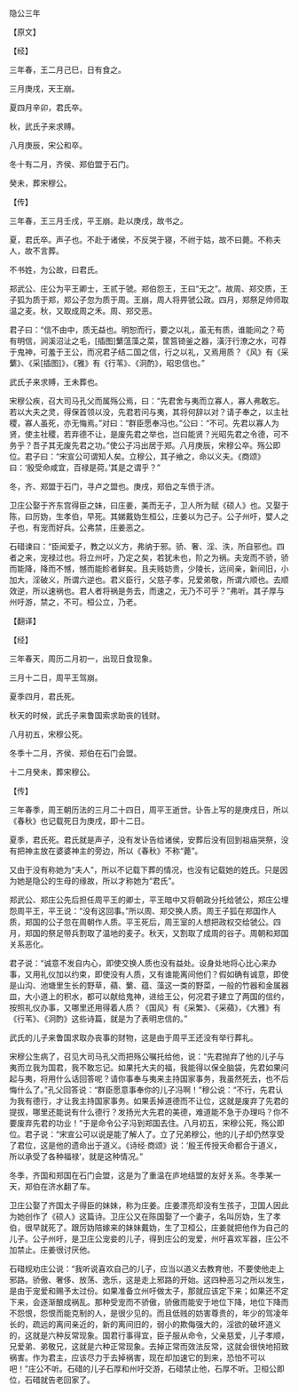 

隐公三年

【原文】

【经】

三年春，王二月己巳，日有食之。

三月庚戌，天王崩。

夏四月辛卯，君氏卒。

秋，武氏子来求赙。

八月庚辰，宋公和卒。

冬十有二月，齐侯、郑伯盟于石门。

癸未，葬宋穆公。

【传】

三年春，王三月壬戌，平王崩。赴以庚戌，故书之。

夏，君氏卒。声子也。不赴于诸侯，不反哭于寝，不祔于姑，故不曰薨。不称夫人，故不言葬。

不书姓，为公故，曰君氏。

郑武公、庄公为平王卿士，王贰于虢。郑伯怨王，王曰“无之”。故周、郑交质，王子狐为质于郑，郑公子忽为质于周。王崩，周人将畀虢公政。四月，郑祭足帅师取温之麦。秋，又取成周之禾。周、郑交恶。

君子曰：“信不由中，质无益也。明恕而行，要之以礼，虽无有质，谁能间之？苟有明信，涧溪沼沚之毛，[插图]蘩蕰藻之菜，筐筥锜釜之器，潢汙行潦之水，可荐于鬼神，可羞于王公，而况君子结二国之信，行之以礼，又焉用质？《风》有《采蘩》、《采[插图]》，《雅》有《行苇》、《泂酌》，昭忠信也。”

武氏子来求赙，王未葬也。

宋穆公疾，召大司马孔父而属殇公焉，曰：“先君舍与夷而立寡人，寡人弗敢忘。若以大夫之灵，得保首领以没，先君若问与夷，其将何辞以对？请子奉之，以主社稷，寡人虽死，亦无悔焉。”对曰：“群臣愿奉冯也。”公曰：“不可。先君以寡人为贤，使主社稷，若弃德不让，是废先君之举也，岂曰能贤？光昭先君之令德，可不务乎？吾子其无废先君之功。”使公子冯出居于郑。八月庚辰，宋穆公卒。殇公即位。君子曰：“宋宣公可谓知人矣。立穆公，其子飨之，命以义夫。《商颂》曰：‘殷受命咸宜，百禄是荷。’其是之谓乎？”

冬，齐、郑盟于石门，寻卢之盟也。庚戌，郑伯之车偾于济。

卫庄公娶于齐东宫得臣之妹，曰庄姜，美而无子，卫人所为赋《硕人》也。又娶于陈，曰厉妫，生孝伯，早死。其娣戴妫生桓公，庄姜以为己子。公子州吁，嬖人之子也，有宠而好兵。公弗禁，庄姜恶之。

石碏谏曰：“臣闻爱子，教之以义方，弗纳于邪。骄、奢、淫、泆，所自邪也。四者之来，宠禄过也。将立州吁，乃定之矣，若犹未也，阶之为祸。夫宠而不骄，骄而能降，降而不憾，憾而能眕者鲜矣。且夫贱妨贵，少陵长，远间亲，新间旧，小加大，淫破义，所谓六逆也。君义臣行，父慈子孝，兄爱弟敬，所谓六顺也。去顺效逆，所以速祸也。君人者将祸是务去，而速之，无乃不可乎？”弗听。其子厚与州吁游，禁之，不可。桓公立，乃老。

【翻译】

【经】

三年春天，周历二月初一，出现日食现象。

三月十二日，周平王驾崩。

夏季四月，君氏死。

秋天的时候，武氏子来鲁国索求助丧的钱财。

八月初五，宋穆公死。

冬季十二月，齐侯、郑伯在石门会盟。

十二月癸未，葬宋穆公。

【传】

三年春季，周王朝历法的三月二十四日，周平王逝世。讣告上写的是庚戌日，所以《春秋》也记载死日为庚戌，即十二日。

夏季，君氏死。君氏就是声子，没有发讣告给诸侯，安葬后没有回到祖庙哭祭，没有把神主放在婆婆神主的旁边，所以《春秋》不称“薨”。

又由于没有称她为“夫人”，所以不记载下葬的情况，也没有记载她的姓氏。只是因为她是隐公的生母的缘故，所以才称她为“君氏”。

郑武公、郑庄公先后担任周平王的卿士，平王暗中又将朝政分托给虢公，郑庄公埋怨周平王，平王说：“没有这回事。”所以周、郑交换人质。周王子狐在郑国作人质，郑国的公子忽在周朝作人质。平王死后，周王室的人想把政权交给虢公。四月，郑国的祭足带兵割取了温地的麦子。秋天，又割取了成周的谷子。周朝和郑国关系恶化。

君子说：“诚意不发自内心，即使交换人质也没有益处。设身处地将心比心来办事，又用礼仪加以约束，即使没有人质，又有谁能离间他们？假如确有诚意，即使是山沟、池塘里生长的野草，蘋、蘩、蕴、藻这一类的野菜，一般的竹器和金属器皿，大小道上的积水，都可以献给鬼神，进给王公，何况君子建立了两国的信约，按照礼仪办事，又哪里还用得着人质？《国风》有《采繁》、《采蘋》，《大雅》有《行苇》、《泂酌》这些诗篇，就是为了表明忠信的。”

武氏的儿子来鲁国求取办丧事的财物，这是由于周平王还没有举行葬礼。

宋穆公生病了，召见大司马孔父而把殇公嘱托给他，说：“先君抛弃了他的儿子与夷而立我为国君，我不敢忘记。如果托大夫的福，我能得以保全脑袋，先君如果问起与夷，将用什么话回答呢？请你事奉与夷来主持国家事务，我虽然死去，也不后悔什么了。”孔父回答说：“群臣愿意事奉你的儿子冯啊！”穆公说：“不行，先君认为我有德行，才让我主持国家事务。如果丢掉道德而不让位，这就是废弃了先君的提拔，哪里还能说有什么德行？发扬光大先君的美德，难道能不急于办理吗？你不要废弃先君的功业！”于是命令公子冯到郑国去住。八月初五，宋穆公死，殇公即位。君子说：“宋宣公可以说是能了解人了。立了兄弟穆公，他的儿子却仍然享受了君位，这是他的遗命出于道义。《诗经·商颂》说：‘殷王传授天命都合于道义，所以承受了各种福禄’，就是这种情况。”

冬季，齐国和郑国在石门会盟，这是为了重温在庐地结盟的友好关系。冬季某一天，郑伯在济水翻了车。

卫庄公娶了齐国太子得臣的妹妹，称为庄姜。庄姜漂亮却没有生孩子，卫国人因此为她创作了《硕人》这篇诗。卫庄公又在陈国娶了一个妻子，名叫厉妫，生了孝伯，很早就死了。跟厉妫陪嫁来的妹妹戴妫，生了卫桓公，庄姜就把他作为自己的儿子。公子州吁，是卫庄公宠妾的儿子，得到庄公的宠爱，州吁喜欢军器，庄公不加禁止。庄姜很讨厌他。

石碏规劝庄公说：“我听说喜欢自己的儿子，应当以道义去教育他，不要使他走上邪路。骄傲、奢侈、放荡、逸乐，这是走上邪路的开始。这四种恶习之所以发生，是由于宠爱和赐予太过份。如果准备立州吁做太子，那就应该定下来；如果还不定下来，会逐渐酿成祸乱。那种受宠而不骄傲，骄傲而能安于地位下降，地位下降而不怨恨，怨恨而能克制的人，是很少见的。而且低贱的妨害尊贵的，年少的驾凌年长的，疏远的离间亲近的，新的离间旧的，弱小的欺侮强大的，淫欲的破坏道义的，这就是六种反常现象。国君行事得宜，臣子服从命令，父亲慈爱，儿子孝顺，兄爱弟、弟敬兄，这就是六种正常现象。去掉正常而效法反常，这就会很快地招致祸害。作为君主，应该尽力于去掉祸害，现在却加速它的到来，恐怕不可以吧！”庄公不听。石碏的儿子石厚和州吁交游，石碏禁止他，石厚不听。卫桓公即位，石碏就告老回家了。

